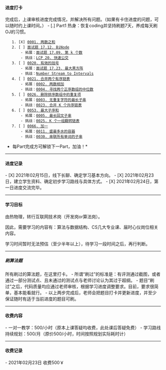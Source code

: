 ==== 进度打卡 ====
完成后，上课审核进度完成情况，并解决所有问题。（如果有卡住进度的问题，可以随时约上课时间。）
- [.] Part1 热身：恢复coding并坚持刷题7天，养成每天刷OJ的习惯。
    1. [X] [[https://leetcode-cn.com/problems/two-sum/|0001. 两数之和]]
    2. [ ] [[https://leetcode-cn.com/problems/binode-lcci/|面试题 17.12. BiNode]]
        - 拓展：[[https://leetcode-cn.com/problems/get-kth-magic-number-lcci/|面试题 17.09. 第 k 个数]]
        - 挑战：[[https://leetcode-cn.com/problems/meChtZ/|LCP 20. 快速公交]]
    3. [ ] [[https://leetcode-cn.com/problems/valid-parentheses/|0020. 有效的括号]]
        - 拓展：[[https://leetcode-cn.com/problems/max-black-square-lcci/|面试题 17.23. 最大黑方阵]]
        - 挑战：[[https://binarysearch.com/problems/Number-Stream-to-Intervals|Number Stream to Intervals]]
    4. [ ] [[https://leetcode-cn.com/problems/valid-parentheses/|0021. 合并两个有序链表]]
        - 拓展：[[https://leetcode-cn.com/problems/add-two-numbers/|0002. 两数相加]]
        - 挑战：[[https://leetcode-cn.com/problems/median-of-two-sorted-arrays/|0004. 寻找两个正序数组的中位数]]
    5. [ ] [[https://leetcode-cn.com/problems/remove-duplicates-from-sorted-array/description/|0026. 删除排序数组中的重复项]]
        - 拓展：[[https://leetcode-cn.com/problems/longest-substring-without-repeating-characters/|0003. 无重复字符的最长子串]]
        - 挑战：[[https://leetcode-cn.com/problems/merge-k-sorted-lists/|0023. 合并 K 个升序链表]]
    6. [ ] [[https://leetcode-cn.com/problems/maximum-subarray/|0053. 最大子序和]]
        - 拓展：[[https://leetcode-cn.com/problems/longest-palindromic-substring/|0005. 最长回文子串]]
        - 挑战：[[https://leetcode-cn.com/problems/reverse-nodes-in-k-group/|0025. K 个一组翻转链表]]
    7. [ ] [[https://leetcode-cn.com/problems/plus-one|0066. 加一]]
        - 拓展：[[https://leetcode-cn.com/problems/container-with-most-water/description/|0011. 盛最多水的容器]]
        - 挑战：[[https://leetcode-cn.com/problems/substring-with-concatenation-of-all-words/|0030. 串联所有单词的子串]]
*每Part完成方可解锁下一Part，加油！*

----

==== 进度记录 ====
- [X] 2021年02月15日，线下长聊、确定学习基本方向。
- [X] 2021年02月23日，建立学生资料、确定初步学习路线与具体方式。
- [X] 2021年02月24日，第一日进度交流完毕。

----

==== 学习目标 ====
由热物理，转行互联网技术岗（开发岗or算法岗）。

因此，需要学习的内容有：算法与数据结构、CS几大专业课、届时心仪岗位相关内容。

学习时间暂时无法预估（至少半年以上），待学习一段时间之后，再行判断。

----

===== 刷算法题 =====
所有刷过的算法题，在这里打卡。
- 所谓“刷过”的标准是：有评测通过截图，或者通过一部分测试点、且未通过的测试点与老师讨论认为其过于超纲。
- 题目“刷过”之后，代码质量均应通过老师审核，根据学习进度调整要求。目前，要求很简单，基本能看就行。
- 以上两步完成后，老师会把题目打卡并更新进度，并至少保证随时有适于当前进度的题目可刷。

----

==== 收费内容 ====
- 一对一教学：500/小时（原本上课答疑均收费，此处课后答疑免费）
- 学习路线持续规划：500/月（原价500/小时，时间按照规划实际耗时计）

----

==== 收费记录 ====
- 2021年02月23日 收费500￥
